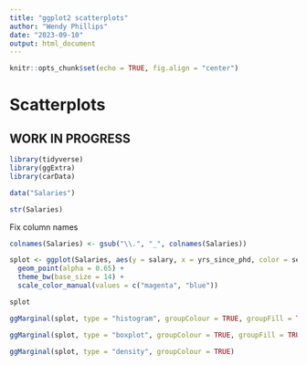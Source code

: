 ```yaml
---
title: "ggplot2 scatterplots"
author: "Wendy Phillips"
date: "2023-09-10"
output: html_document
---
```


```r
knitr::opts_chunk$set(echo = TRUE, fig.align = "center")
```

# Scatterplots

## WORK IN PROGRESS

```r
library(tidyverse)
library(ggExtra)
library(carData)
```


```r
data("Salaries")
```

```r
str(Salaries)
```

Fix column names
```r
colnames(Salaries) <- gsub("\\.", "_", colnames(Salaries))
```



```r
splot <- ggplot(Salaries, aes(y = salary, x = yrs_since_phd, color = sex)) +
  geom_point(alpha = 0.65) +
  theme_bw(base_size = 14) +
  scale_color_manual(values = c("magenta", "blue"))

splot
```


```r
ggMarginal(splot, type = "histogram", groupColour = TRUE, groupFill = TRUE)
```

```r
ggMarginal(splot, type = "boxplot", groupColour = TRUE, groupFill = TRUE)
```
```r
ggMarginal(splot, type = "density", groupColour = TRUE)
```

